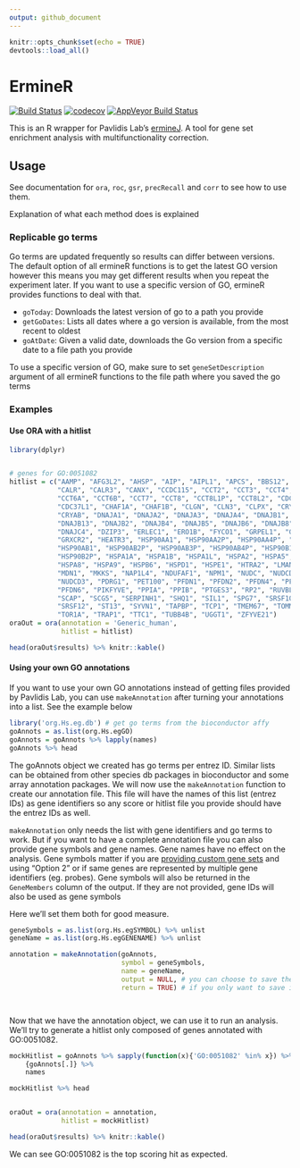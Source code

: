 ```yaml
---
output: github_document
---
```

```r
knitr::opts_chunk$set(echo = TRUE)
devtools::load_all()
```

# ErmineR

[![Build Status](https://travis-ci.org/PavlidisLab/ermineR.svg?branch=master)](https://travis-ci.org/PavlidisLab/ermineR) [![codecov](https://codecov.io/gh/PavlidisLab/ermineR/branch/master/graph/badge.svg)](https://codecov.io/gh/PavlidisLab/ermineR) [![AppVeyor Build Status](https://ci.appveyor.com/api/projects/status/github/PavlidisLab/ermineR?branch=master&svg=true)](https://ci.appveyor.com/project/PavlidisLab/ermineR)



This is an R wrapper for Pavlidis Lab's [ermineJ](http://erminej.msl.ubc.ca/). A tool for gene set enrichment analysis with multifunctionality correction.

## Usage

See documentation for `ora`, `roc`, `gsr`, `precRecall` and `corr` to see how to use them.

Explanation of what each method does is explained 


### Replicable go terms

Go terms are updated frequently so results can differ between versions. The default
option of all ermineR functions is to get the latest GO version however this means
you may get different results when you repeat the experiment later. If you want
to use a specific version of GO, ermineR provides functions to deal with that.

* `goToday`: Downloads the latest version of go to a path you provide
* `getGoDates`: Lists all dates where a go version is available, from the most recent to oldest
* `goAtDate`: Given a valid date, downloads the Go version from a specific date to a file path you provide

To use a specific version of GO, make sure to set `geneSetDescription` argument
of all ermineR functions to the file path where you saved the go terms



### Examples 

#### Use ORA with a hitlist

```r
library(dplyr)


# genes for GO:0051082
hitlist = c("AAMP", "AFG3L2", "AHSP", "AIP", "AIPL1", "APCS", "BBS12", 
            "CALR", "CALR3", "CANX", "CCDC115", "CCT2", "CCT3", "CCT4", "CCT5", 
            "CCT6A", "CCT6B", "CCT7", "CCT8", "CCT8L1P", "CCT8L2", "CDC37", 
            "CDC37L1", "CHAF1A", "CHAF1B", "CLGN", "CLN3", "CLPX", "CRYAA", 
            "CRYAB", "DNAJA1", "DNAJA2", "DNAJA3", "DNAJA4", "DNAJB1", "DNAJB11", 
            "DNAJB13", "DNAJB2", "DNAJB4", "DNAJB5", "DNAJB6", "DNAJB8", 
            "DNAJC4", "DZIP3", "ERLEC1", "ERO1B", "FYCO1", "GRPEL1", "GRPEL2", 
            "GRXCR2", "HEATR3", "HSP90AA1", "HSP90AA2P", "HSP90AA4P", "HSP90AA5P", 
            "HSP90AB1", "HSP90AB2P", "HSP90AB3P", "HSP90AB4P", "HSP90B1", 
            "HSP90B2P", "HSPA1A", "HSPA1B", "HSPA1L", "HSPA2", "HSPA5", "HSPA6", 
            "HSPA8", "HSPA9", "HSPB6", "HSPD1", "HSPE1", "HTRA2", "LMAN1", 
            "MDN1", "MKKS", "NAP1L4", "NDUFAF1", "NPM1", "NUDC", "NUDCD2", 
            "NUDCD3", "PDRG1", "PET100", "PFDN1", "PFDN2", "PFDN4", "PFDN5", 
            "PFDN6", "PIKFYVE", "PPIA", "PPIB", "PTGES3", "RP2", "RUVBL2", 
            "SCAP", "SCG5", "SERPINH1", "SHQ1", "SIL1", "SPG7", "SRSF10", 
            "SRSF12", "ST13", "SYVN1", "TAPBP", "TCP1", "TMEM67", "TOMM20", 
            "TOR1A", "TRAP1", "TTC1", "TUBB4B", "UGGT1", "ZFYVE21")
oraOut = ora(annotation = 'Generic_human',
             hitlist = hitlist)

head(oraOut$results) %>% knitr::kable()
```

#### Using your own GO annotations

If you want to use your own GO annotations instead of getting files provided by
Pavlidis Lab, you can use `makeAnnotation` after turning your annotations into
a list. See the example below

```r
library('org.Hs.eg.db') # get go terms from the bioconductor affy 
goAnnots = as.list(org.Hs.egGO)
goAnnots = goAnnots %>% lapply(names)
goAnnots %>% head
```

The goAnnots object we created has go terms per entrez ID. Similar lists can be
obtained from other species db packages in bioconductor and some array annotation
packages. We will now use the `makeAnnotation` function to create our annotation
file. This file will have the names of this list (entrez IDs) as gene identifiers
so any score or hitlist file you provide should have the entrez IDs as well.

`makeAnnotation` only needs the list with gene identifiers and go terms to work.
But if you want to have a complete annotation file you can also provide gene symbols
and gene names. Gene names have no effect on the analysis. Gene symbols matter if 
you are [providing custom gene sets](http://erminej.msl.ubc.ca/help/input-files/gene-sets/) 
and using "Option 2" or if same genes are represented by multiple gene 
identifiers (eg. probes). Gene symbols will also be returned in the `GeneMembers`
column of the output. If they are not provided, gene IDs will also be used as gene symbols

Here we'll set them both for good measure.


```r
geneSymbols = as.list(org.Hs.egSYMBOL) %>% unlist
geneName = as.list(org.Hs.egGENENAME) %>% unlist

annotation = makeAnnotation(goAnnots,
                            symbol = geneSymbols,
                            name = geneName,
                            output = NULL, # you can choose to save the annotation to a file
                            return = TRUE) # if you only want to save it to a file, you don't need to return




```

Now that we have the annotation object, we can use it to run an analysis. We'll try
to generate a hitlist only composed of genes annotated with GO:0051082. 

```r
mockHitlist = goAnnots %>% sapply(function(x){'GO:0051082' %in% x}) %>% 
    {goAnnots[.]} %>% 
    names

mockHitlist %>% head


oraOut = ora(annotation = annotation,
             hitlist = mockHitlist)

head(oraOut$results) %>% knitr::kable()
```

We can see GO:0051082 is the top scoring hit as expected.